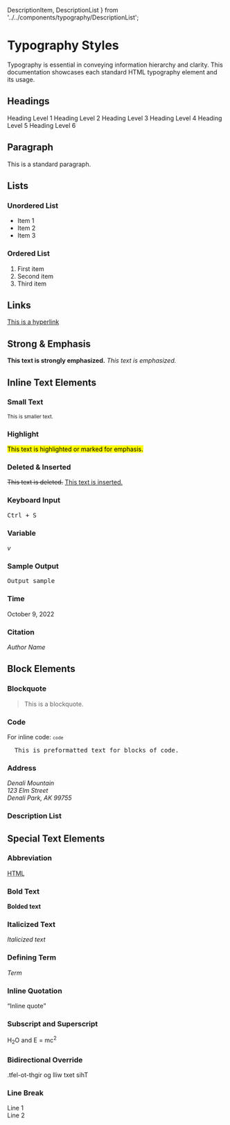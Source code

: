   DescriptionItem,
  DescriptionList
} from '../../components/typography/DescriptionList';


<Meta title="Styling/Typography" />

# Typography Styles
Typography is essential in conveying information hierarchy and clarity.
This documentation showcases each standard HTML typography element and its usage. 

## Headings <a name="headings"></a>

<Heading level={1}>Heading Level 1</Heading>
<Heading level={2}>Heading Level 2</Heading>
<Heading level={3}>Heading Level 3</Heading>
<Heading level={4}>Heading Level 4</Heading>
<Heading level={5}>Heading Level 5</Heading>
<Heading level={6}>Heading Level 6</Heading>

## Paragraph <a name="paragraph"></a>
<Paragraph>This is a standard paragraph.</Paragraph>

## Lists <a name="lists"></a>
### Unordered List <a name="unordered-list"></a>
<ul>
  <li>Item 1</li>
  <li>Item 2</li>
  <li>Item 3</li>
</ul>

### Ordered List <a name="ordered-list"></a>
<ol>
  <li>First item</li>
  <li>Second item</li>
  <li>Third item</li>
</ol>

## Links <a name="links"></a>
<a href="#">This is a hyperlink</a>

## Strong & Emphasis <a name="strong--emphasis"></a>
<strong>This text is strongly emphasized.</strong>
<em>This text is emphasized.</em>

## Inline Text Elements <a name="inline-text-elements"></a>
### Small Text
<small>This is smaller text.</small>

### Highlight
<mark>This text is highlighted or marked for emphasis.</mark>

### Deleted & Inserted
<del>This text is deleted.</del>
<ins>This text is inserted.</ins>

### Keyboard Input
<kbd>Ctrl + S</kbd>

### Variable
<var>v</var>

### Sample Output
<samp>Output sample</samp>

### Time
<time dateTime="2022-10-09">October 9, 2022</time>

### Citation
<cite>Author Name</cite>

## Block Elements <a name="block-elements"></a>
### Blockquote
<blockquote>
  This is a blockquote.
</blockquote>

### Code
For inline code: <code>`code`</code>
<pre>
  This is preformatted text for blocks of code.
</pre>

### Address
<address>
  Denali Mountain<br />
  123 Elm Street<br />
  Denali Park, AK 99755
</address>

### Description List
<DescriptionList>
  <DescriptionItem term="Term 1" description="Description for Term 1" />
  <DescriptionItem term="Term 2" description="Description for Term 2" />
</DescriptionList>


## Special Text Elements <a name="special-text-elements"></a>
### Abbreviation
<abbr title="Hypertext Markup Language">HTML</abbr>

### Bold Text
<b>Bolded text</b>

### Italicized Text
<i>Italicized text</i>

### Defining Term
<dfn>Term</dfn>

### Inline Quotation
<q>Inline quote</q>

### Subscript and Superscript
H<sub>2</sub>O and E = mc<sup>2</sup>

### Bidirectional Override
<bdo dir="rtl">This text will go right-to-left.</bdo>

### Line Break
Line 1<br/>Line 2
